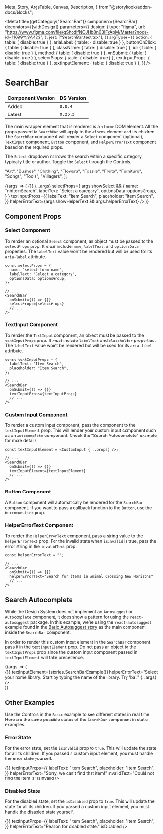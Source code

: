   Meta,
  Story,
  ArgsTable,
  Canvas,
  Description,
} from "@storybook/addon-docs/blocks";


<Meta
  title={getCategory("SearchBar")}
  component={SearchBar}
  decorators={[withDesign]}
  parameters={{
    design: {
      type: "figma",
      url:
        "https://www.figma.com/file/qShodlfNCJHb8n03IFyApM/Master?node-id=11689%3A423",
    },
    jest: ["SearchBar.test.tsx"],
  }}
  argTypes={{
    action: { table: { disable: true } },
    ariaLabel: { table: { disable: true } },
    buttonOnClick: { table: { disable: true } },
    className: { table: { disable: true } },
    id: { table: { disable: true } },
    method: { table: { disable: true } },
    onSubmit: { table: { disable: true } },
    selectProps: { table: { disable: true } },
    textInputProps: { table: { disable: true } },
    textInputElement: { table: { disable: true } },
  }}
/>

# SearchBar

| Component Version | DS Version |
| ----------------- | ---------- |
| Added             | `0.0.4`    |
| Latest            | `0.25.3`   |

<Description of={SearchBar} />

The main wrapper element that is rendered is a `<form>` DOM element. All the
props passed to `SearchBar` will apply to the `<form>` element and its children.
The `SearchBar` component will render a `Select` component (optional),
`TextInput` component, `Button` component, and `HelperErrorText` component
based on the required props.

The `Select` dropdown narrows the search within a specific category, typically
title or author. Toggle the `Select` through the Controls.

  "Art",
  "Bushes",
  "Clothing",
  "Flowers",
  "Fossils",
  "Fruits",
  "Furniture",
  "Songs",
  "Tools",
  "Villagers",
];

<Canvas withToolbar>
  <Story
    name="Basic"
    args={{
      showHelperText: true,
      showSelect: true,
      invalidText: "Could not find the item :(",
      isDisabled: false,
      isInvalid: false,
      isRequired: false,
      helperErrorText: "Search for items in Animal Crossing New Horizons",
    }}
  >
    {(args) => (
      <SearchBar
        onSubmit={() => {}}
        {...args}
        selectProps={
          args.showSelect && {
            name: "nhItemSearch",
            labelText: "Select a category",
            optionsData: optionsGroup,
          }
        }
        textInputProps={{
          labelText: "Item Search",
          placeholder: "Item Search",
        }}
        helperErrorText={args.showHelperText && args.helperErrorText}
      />
    )}
  </Story>
</Canvas>

<ArgsTable story="Basic" />

## Component Props

### Select Component

To render an optional `Select` component, an object must be passed to the
`selectProps` prop. It _must_ include `name`, `labelText`, and `optionsData`
properties. The `labelText` value won't be rendered but will be used for its
`aria-label` attribute.

```
const selectProps = {
  name: "select-form-name",
  labelText: "Select a category",
  optionsData: optionsGroup,
};

// ...
<SearchBar
  onSubmit={() => {}}
  selectProps={selectProps}
  // ...
/>
```

### TextInput Component

To render the `TextInput` component, an object must be passed to the
`textInputProps` prop. It _must_ include `labelText` and `placeholder`
properties. The `labelText` value won't be rendered but will be used for its
`aria-label` attribute.

```
const textInputProps = {
  labelText: "Item Search",
  placeholder: "Item Search",
};

// ...
<SearchBar
  onSubmit={() => {}}
  textInputProps={textInputProps}
  // ...
/>
```

### Custom Input Component

To render a custom input component, pass the component to the `textInputElement`
prop. This will render your custom input component such as an `Autocomplete`
component. Check the "Search Autocomplete" example for more details.

```
const textInputElement = <CustomInput {...props} />;

// ...
<SearchBar
  onSubmit={() => {}}
  textInputElement={textInputElement}
  // ...
/>
```

### Button Component

A `Button` component will automatically be rendered for the `SearchBar`
component. If you want to pass a callback function to the `Button`, use the
`buttonOnClick` prop.

### HelperErrorText Component

To render the `HelperErrorText` component, pass a string value to the
`helperErrorText` prop. For the invalid state when `isInvalid` is true, pass the
error string in the `invalidText` prop.

```
const helperErrorText = "";

// ...
<SearchBar
  onSubmit={() => {}}
  helperErrorText="Search for items in Animal Crossing New Horizons"
  // ...
/>
```

## Search Autocomplete

While the Design System does not implement an `Autosuggest` or `Autocomplete`
component, it does show a pattern for using the `react-autosuggest` package.
In this example, we're using the `react-autosuggest` example found in the
[Basic Autosuggest story](https://nypl.github.io/nypl-design-system/storybook-static/?path=/story/autosuggest--autosuggest-library)
as the main component inside the `SearchBar` component.

In order to render this custom input element in the `SearchBar` component, pass
it in the `textInputElement` prop. Do not pass an object to the `textInputProps`
prop since the custom input component passed in `textInputElement` will take
precedence.

<Canvas withToolbar>
  <Story
    name="Search Autocomplete"
    args={{
      isInvalid: false,
      isDisabled: false,
      isRequired: false,
    }}
  >
    {(args) => (
      <div style={{ minHeight: "150px" }}>
        <SearchBar
          onSubmit={() => {}}
          textInputElement={stories.SearchBarExample()}
          helperErrorText="Select your home library. Start by typing the name of the library. Try 'ba'."
          {...args}
        />
      </div>
    )}
  </Story>
</Canvas>

## Other Examples

Use the Controls in the `Basic` example to see different states in real time.
Here are the same possible states of the `SearchBar` component in static examples.

### Error State

For the error state, set the `isInvalid` prop to `true`. This will update the
state for all its children. If you passed a custom input element, you must
handle the error state yourself.

<Canvas>
  <DSProvider>
    <SearchBar
      onSubmit={() => {}}
      textInputProps={{
        labelText: "Item Search",
        placeholder: "Item Search",
      }}
      helperErrorText="Sorry, we can't find that item!"
      invalidText="Could not find the item :("
      isInvalid
    />
  </DSProvider>
</Canvas>

### Disabled State

For the disabled state, set the `isDisabled` prop to `true`. This will update
the state for all its children. If you passed a custom input element, you must
handle the disabled state yourself.

<Canvas>
  <DSProvider>
    <SearchBar
      obSubmit={() => {}}
      textInputProps={{
        labelText: "Item Search",
        placeholder: "Item Search",
      }}
      helperErrorText="Reason for disabled state."
      isDisabled
    />
  </DSProvider>
</Canvas>
